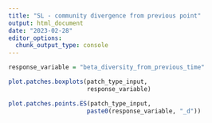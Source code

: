 ```yaml
---
title: "SL - community divergence from previous point"
output: html_document
date: "2023-02-28"
editor_options: 
  chunk_output_type: console
---
```


```r
response_variable = "beta_diversity_from_previous_time"
```

```r
plot.patches.boxplots(patch_type_input,
                      response_variable)

plot.patches.points.ES(patch_type_input,
                      paste0(response_variable, "_d"))
```